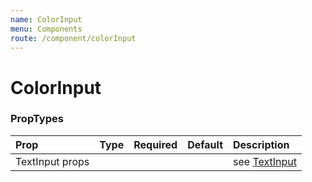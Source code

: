```yaml
---
name: ColorInput
menu: Components
route: /component/colorInput
---
```



# ColorInput

<Playground>
    <ColorInput value="#663399" />
</Playground>


### PropTypes

| Prop | Type | Required | Default | Description |
|:-----|:-----|:---------|:--------|:------------|
| TextInput props | | | | see [TextInput](/components/textInput) |
